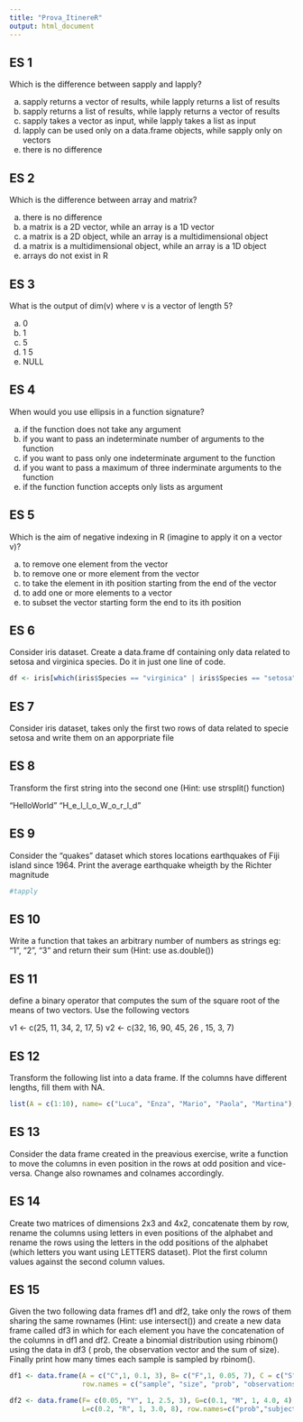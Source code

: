 ```yaml
---
title: "Prova_ItinereR"
output: html_document
---
```



## ES 1
Which is the difference between sapply and lapply?

a) sapply returns a vector of results, while lapply returns a list of results
b) sapply returns a list of results, while lapply returns a vector of results
c) sapply takes a vector as input, while lapply takes a list as input
d) lapply can be used only on a data.frame objects, while sapply only on vectors
e) there is no difference
  

## ES 2

Which is the difference between array and matrix?

a) there is no difference
b) a matrix is a 2D vector, while an array is a 1D vector
c) a matrix is a 2D object, while an array is a multidimensional object
d) a matrix is a multidimensional object, while an array is a 1D object
e) arrays do not exist in R


## ES 3

What is the output of dim(v) where v is a vector of length 5?

a) 0
b) 1
c) 5
d) 1 5
e) NULL


## ES 4 

When would you use ellipsis in a function signature?

a) if the function does not take any argument
b) if you want to pass an indeterminate number of arguments to the function
c) if you want to pass only one indeterminate argument to the function
d) if you want to pass a maximum of three inderminate arguments to the function
e) if the function function accepts only lists as argument




## ES 5

Which is the aim of negative indexing in R (imagine to apply it on a vector v)?

a) to remove one element from the vector
b) to remove one or more element from the vector
c) to take the element in ith position starting from the end of the vector
d) to add one or more elements to a vector
e) to subset the vector starting form the end to its ith position




## ES 6
Consider iris dataset. Create a data.frame df containing only data related to setosa and virginica species. 
Do it in just one line of code.


```r

df <- iris[which(iris$Species == "virginica" | iris$Species == "setosa"),]
```

## ES 7 

Consider iris dataset, takes only the first two rows of data related to specie setosa and write them on an apporpriate file 

## ES 8

Transform the first string into the second one (Hint: use strsplit() function)

"HelloWorld"
"H_e_l_l_o_W_o_r_l_d"



## ES 9

Consider the "quakes" dataset which stores locations earthquakes of Fiji island since 1964.
Print the average earthquake wheigth by the Richter magnitude 
```r
#tapply
```

## ES 10


Write a function that takes an arbitrary number of numbers as strings eg: "1", "2", "3" and return their sum (Hint: use as.double())


## ES 11

define a binary operator that computes the sum of the square root of the means of two vectors. Use the following vectors

v1 <- c(25, 11, 34, 2, 17, 5)
v2 <- c(32, 16, 90, 45, 26 , 15, 3, 7)




## ES 12
Transform the following list into a data frame. If the columns have different lengths, fill them with NA.

```r
list(A = c(1:10), name= c("Luca", "Enza", "Mario", "Paola", "Martina"), B = c(rep("treated", 5), rep("untreated",5), drug = c(rep("aspirin",5))))

```

## ES 13  

Consider the data frame created in the preavious exercise, write a function to move the columns in even position in the rows at odd position and vice-versa. Change also rownames and colnames accordingly.


## ES 14

Create two matrices of dimensions 2x3 and 4x2, concatenate them by row, rename the columns using letters in even positions of the alphabet and rename the rows using the letters in the odd positions of the alphabet (which letters you want using LETTERS dataset).
Plot the first column values against the second column values.

## ES 15 

Given the two following data frames df1 and df2, take only the rows of them sharing the same rownames (Hint: use intersect()) and create a new data frame called df3 in which for each element you have the concatenation of the columns in df1 and df2. Create a binomial distribution using rbinom() using the data in df3 ( prob, the observation vector and the sum of size).
Finally print how many times each sample is sampled by rbinom(). 

```r
df1 <- data.frame(A = c("C",1, 0.1, 3), B= c("F",1, 0.05, 7), C = c("S",1, 0.2, 2), D =c("H", 1, 0.05, 4), E = c("Z", 1, 0.1, 5),
                  row.names = c("sample", "size", "prob", "observations"))

df2 <- data.frame(F= c(0.05, "Y", 1, 2.5, 3), G=c(0.1, "M", 1, 4.0, 4), H=c(0.1, "N", 1, 2.0, 6), I=c(0.05, "I", 1, 2.0, 5), 
                  L=c(0.2, "R", 1, 3.0, 8), row.names=c("prob","subject", "size", "measure", "observations"))



```

